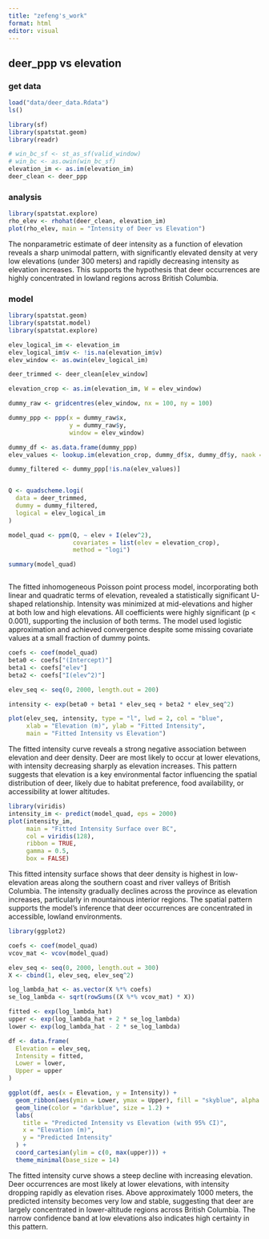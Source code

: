 ```yaml
---
title: "zefeng's_work"
format: html
editor: visual
---
```


## deer_ppp vs elevation

### get data

```r
load("data/deer_data.Rdata")
ls()
```

```r
library(sf)
library(spatstat.geom)
library(readr)

# win_bc_sf <- st_as_sf(valid_window)
# win_bc <- as.owin(win_bc_sf)
elevation_im <- as.im(elevation_im)
deer_clean <- deer_ppp
```

### analysis

```r
library(spatstat.explore)
rho_elev <- rhohat(deer_clean, elevation_im)
plot(rho_elev, main = "Intensity of Deer vs Elevation")
```

The nonparametric estimate of deer intensity as a function of elevation reveals a sharp unimodal pattern, with significantly elevated density at very low elevations (under 300 meters) and rapidly decreasing intensity as elevation increases. This supports the hypothesis that deer occurrences are highly concentrated in lowland regions across British Columbia.

### model

```r
library(spatstat.geom)
library(spatstat.model)
library(spatstat.explore)  

elev_logical_im <- elevation_im
elev_logical_im$v <- !is.na(elevation_im$v)
elev_window <- as.owin(elev_logical_im)

deer_trimmed <- deer_clean[elev_window]

elevation_crop <- as.im(elevation_im, W = elev_window)

dummy_raw <- gridcentres(elev_window, nx = 100, ny = 100)

dummy_ppp <- ppp(x = dummy_raw$x,
                 y = dummy_raw$y,
                 window = elev_window)

dummy_df <- as.data.frame(dummy_ppp)
elev_values <- lookup.im(elevation_crop, dummy_df$x, dummy_df$y, naok = TRUE)

dummy_filtered <- dummy_ppp[!is.na(elev_values)]


Q <- quadscheme.logi(
  data = deer_trimmed,
  dummy = dummy_filtered,
  logical = elev_logical_im
)

model_quad <- ppm(Q, ~ elev + I(elev^2), 
                  covariates = list(elev = elevation_crop),
                  method = "logi")

summary(model_quad)



```

The fitted inhomogeneous Poisson point process model, incorporating both linear and quadratic terms of elevation, revealed a statistically significant U-shaped relationship. Intensity was minimized at mid-elevations and higher at both low and high elevations. All coefficients were highly significant (p \< 0.001), supporting the inclusion of both terms. The model used logistic approximation and achieved convergence despite some missing covariate values at a small fraction of dummy points.

```r
coefs <- coef(model_quad)
beta0 <- coefs["(Intercept)"]
beta1 <- coefs["elev"]
beta2 <- coefs["I(elev^2)"]

elev_seq <- seq(0, 2000, length.out = 200)

intensity <- exp(beta0 + beta1 * elev_seq + beta2 * elev_seq^2)

plot(elev_seq, intensity, type = "l", lwd = 2, col = "blue",
     xlab = "Elevation (m)", ylab = "Fitted Intensity",
     main = "Fitted Intensity vs Elevation")
```

The fitted intensity curve reveals a strong negative association between elevation and deer density. Deer are most likely to occur at lower elevations, with intensity decreasing sharply as elevation increases. This pattern suggests that elevation is a key environmental factor influencing the spatial distribution of deer, likely due to habitat preference, food availability, or accessibility at lower altitudes.

```r
library(viridis)
intensity_im <- predict(model_quad, eps = 2000)
plot(intensity_im,
     main = "Fitted Intensity Surface over BC",
     col = viridis(128),
     ribbon = TRUE,
     gamma = 0.5,   
     box = FALSE)

```

This fitted intensity surface shows that deer density is highest in low-elevation areas along the southern coast and river valleys of British Columbia. The intensity gradually declines across the province as elevation increases, particularly in mountainous interior regions. The spatial pattern supports the model’s inference that deer occurrences are concentrated in accessible, lowland environments.

```r
library(ggplot2)

coefs <- coef(model_quad)
vcov_mat <- vcov(model_quad)

elev_seq <- seq(0, 2000, length.out = 300)
X <- cbind(1, elev_seq, elev_seq^2)

log_lambda_hat <- as.vector(X %*% coefs)
se_log_lambda <- sqrt(rowSums((X %*% vcov_mat) * X))

fitted <- exp(log_lambda_hat)
upper <- exp(log_lambda_hat + 2 * se_log_lambda)
lower <- exp(log_lambda_hat - 2 * se_log_lambda)

df <- data.frame(
  Elevation = elev_seq,
  Intensity = fitted,
  Lower = lower,
  Upper = upper
)

ggplot(df, aes(x = Elevation, y = Intensity)) +
  geom_ribbon(aes(ymin = Lower, ymax = Upper), fill = "skyblue", alpha = 0.3) +
  geom_line(color = "darkblue", size = 1.2) +
  labs(
    title = "Predicted Intensity vs Elevation (with 95% CI)",
    x = "Elevation (m)",
    y = "Predicted Intensity"
  ) +
  coord_cartesian(ylim = c(0, max(upper))) +
  theme_minimal(base_size = 14)

```

The fitted intensity curve shows a steep decline with increasing elevation. Deer occurrences are most likely at lower elevations, with intensity dropping rapidly as elevation rises. Above approximately 1000 meters, the predicted intensity becomes very low and stable, suggesting that deer are largely concentrated in lower-altitude regions across British Columbia. The narrow confidence band at low elevations also indicates high certainty in this pattern.
